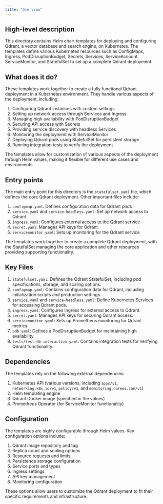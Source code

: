 ```yaml
---
title: "Overview"
---
```


## High-level description
This directory contains Helm chart templates for deploying and configuring Qdrant, a vector database and search engine, on Kubernetes. The templates define various Kubernetes resources such as ConfigMaps, Ingress, PodDisruptionBudget, Secrets, Services, ServiceAccount, ServiceMonitor, and StatefulSet to set up a complete Qdrant deployment.

## What does it do?
These templates work together to create a fully functional Qdrant deployment in a Kubernetes environment. They handle various aspects of the deployment, including:

1. Configuring Qdrant instances with custom settings
2. Setting up network access through Services and Ingress
3. Managing high availability with PodDisruptionBudget
4. Securing API access with Secrets
5. Providing service discovery with headless Services
6. Monitoring the deployment with ServiceMonitor
7. Deploying Qdrant pods using StatefulSet for persistent storage
8. Running integration tests to verify the deployment

The templates allow for customization of various aspects of the deployment through Helm values, making it flexible for different use cases and environments.

## Entry points
The main entry point for this directory is the `statefulset.yaml` file, which defines the core Qdrant deployment. Other important files include:

1. `configmap.yaml`: Defines configuration data for Qdrant pods
2. `service.yaml` and `service-headless.yaml`: Set up network access to Qdrant
3. `ingress.yaml`: Configures external access to the Qdrant service
4. `secret.yaml`: Manages API keys for Qdrant
5. `servicemonitor.yaml`: Sets up monitoring for the Qdrant service

The templates work together to create a complete Qdrant deployment, with the StatefulSet managing the core application and other resources providing supporting functionality.

## Key Files
1. `statefulset.yaml`: Defines the Qdrant StatefulSet, including pod specifications, storage, and scaling options.
2. `configmap.yaml`: Contains configuration data for Qdrant, including initialization scripts and production settings.
3. `service.yaml` and `service-headless.yaml`: Define Kubernetes Services for accessing Qdrant pods.
4. `ingress.yaml`: Configures Ingress for external access to Qdrant.
5. `secret.yaml`: Manages API keys for securing Qdrant access.
6. `servicemonitor.yaml`: Sets up Prometheus monitoring for Qdrant metrics.
7. `pdb.yaml`: Defines a PodDisruptionBudget for maintaining high availability.
8. `tests/test-db-interaction.yaml`: Contains integration tests for verifying Qdrant functionality.

## Dependencies
The templates rely on the following external dependencies:

1. Kubernetes API (various versions, including `apps/v1`, `networking.k8s.io/v1`, `policy/v1`, and `monitoring.coreos.com/v1`)
2. Helm templating engine
3. Qdrant Docker image (specified in the values)
4. Prometheus Operator (for ServiceMonitor functionality)

## Configuration
The templates are highly configurable through Helm values. Key configuration options include:

1. Qdrant image repository and tag
2. Replica count and scaling options
3. Resource requests and limits
4. Persistence storage configuration
5. Service ports and types
6. Ingress settings
7. API key management
8. Monitoring configuration

These options allow users to customize the Qdrant deployment to fit their specific requirements and infrastructure.